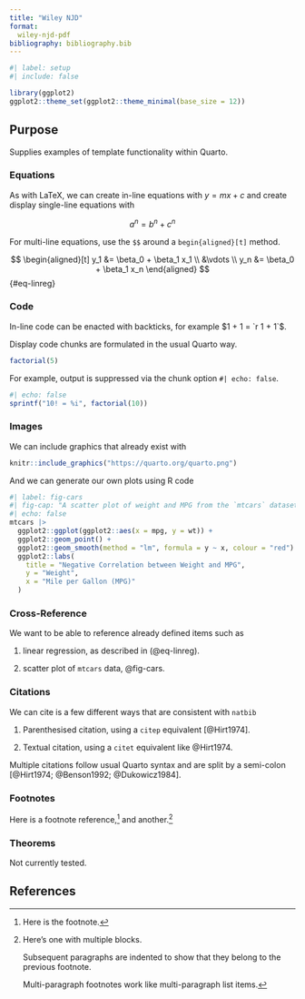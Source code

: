 ```yaml
---
title: "Wiley NJD"
format:
  wiley-njd-pdf
bibliography: bibliography.bib
---
```


```r
#| label: setup
#| include: false

library(ggplot2)
ggplot2::theme_set(ggplot2::theme_minimal(base_size = 12))
```


## Purpose

Supplies examples of template functionality within Quarto.


### Equations

As with LaTeX, we can create in-line equations with $y = mx + c$ and create
  display single-line equations with

$$
    a^n
        = b^n + c^n
$$

For multi-line equations, use the `$$` around a `begin{aligned}[t]` method.

$$
\begin{aligned}[t]
    y_1
        &= \beta_0 + \beta_1 x_1
    \\
        &\vdots
    \\
    y_n
        &= \beta_0 + \beta_1 x_n
\end{aligned}
$$ {#eq-linreg}


### Code

In-line code can be enacted with backticks, for example $1 + 1 = `r 1 + 1`$.

Display code chunks are formulated in the usual Quarto way.

```r
factorial(5)
```

For example, output is suppressed via the chunk option `#| echo: false`.

```r
#| echo: false
sprintf("10! = %i", factorial(10))
```


### Images

We can include graphics that already exist with

```r
knitr::include_graphics("https://quarto.org/quarto.png")
```

And we can generate our own plots using R code

```r
#| label: fig-cars
#| fig-cap: "A scatter plot of weight and MPG from the `mtcars` dataset"
#| echo: false
mtcars |> 
  ggplot2::ggplot(ggplot2::aes(x = mpg, y = wt)) +
  ggplot2::geom_point() +
  ggplot2::geom_smooth(method = "lm", formula = y ~ x, colour = "red") +
  ggplot2::labs(
    title = "Negative Correlation between Weight and MPG",
    y = "Weight",
    x = "Mile per Gallon (MPG)"
  )
```


### Cross-Reference

We want to be able to reference already defined items such as

1. linear regression, as described in (@eq-linreg).

1. scatter plot of `mtcars` data, @fig-cars.


### Citations

We can cite is a few different ways that are consistent with `natbib`

1. Parenthesised citation, using a `citep` equivalent [@Hirt1974].

1. Textual citation, using a `citet` equivalent like @Hirt1974.

Multiple citations follow usual Quarto syntax and are split by a semi-colon
  [@Hirt1974; @Benson1992; @Dukowicz1984].


### Footnotes

Here is a footnote reference,[^1] and another.[^longnote]

[^1]: Here is the footnote.

[^longnote]: Here's one with multiple blocks.

    Subsequent paragraphs are indented to show that they belong to the previous
    footnote.

    Multi-paragraph footnotes work like multi-paragraph list items.


### Theorems

Not currently tested.

<!--
::: {#thm-1}
This is a theorem.
:::

::: {proof}
With a proof.
:::

::: {#prp-1}
This is a proposition.
:::

::: {#def-1}
This is a definition
:::
-->


## References

::: {#refs}
:::
